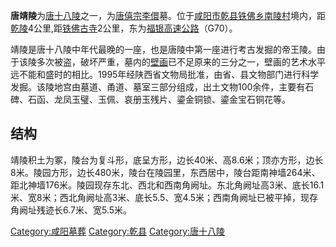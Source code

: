 {{unreferenced|time=2012-4-25}} 
{{文物保护单位
| 级别 = 全国
| 名称 = 唐代帝陵<br />（靖陵）
| 图片 = 
| 编号 = 5-184
| 分类 = 古墓葬
| 时代 = [[唐|唐]]
| 所在 = {{CHN}}[[陕西省|陕西省]][[咸阳市|咸阳市]][[乾县|乾县]]
| 登录 = 2001年
| Cat = 陕西全国重点文物保护单位
}}
'''唐靖陵'''为[[唐十八陵|唐十八陵]]之一，为[[唐僖宗|唐僖宗李儇]]墓。位于[[咸阳市|咸阳市]][[乾县|乾县]][[铁佛乡|铁佛乡]][[南陵村|南陵村]]境内，距[[乾陵|乾陵]]4公里,距[[铁佛古寺|铁佛古寺]]2公里，东为[[福银高速公路|福银高速公路]]（G70）。

靖陵是唐十八陵中年代最晚的一座，也是唐陵中第一座进行考古发掘的帝王陵。由于该陵多次被盗，破坏严重，墓内的[[壁画|壁画]]已不足原来的三分之一，壁画的艺术水平远不能和盛时的相比{{fact}}。1995年经陕西省文物局批准，由省、县文物部门进行科学发掘。该陵地宫由墓道、甬道、墓室三部分组成，出土文物100余件，主要有石碑、石函、龙凤玉璧、玉佩、哀册玉残片、鎏金铜锁、鎏金宝石铜花等{{fact}}。

== 结构 ==
靖陵积土为冢，陵台为复斗形，底呈方形，边长40米、高8.6米；顶亦方形，边长8米。陵园方形，边长480米，陵台在陵园里，东西居中，陵台距南神墙264米、距北神墙176米。陵园现存东北、西北和西南角阙址。东北角阙址高3米、底长16.1米、宽8米；西北角阙址高3米、底长5.5、宽4.5米；西南角阙址已被平掉，现存角阙址残迹长6.7米、宽5.5米{{fact}}。 
{{唐朝帝陵}}
[[Category:咸阳墓葬|Category:咸阳墓葬]]
[[Category:乾县|Category:乾县]]
[[Category:唐十八陵|Category:唐十八陵]]
